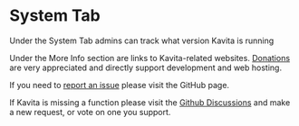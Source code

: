 
# System Tab

Under the System Tab admins can track what version Kavita is running

Under the More Info section are links to Kavita-related websites. [Donations](https://opencollective.com/kavita) are very appreciated and directly support development and web hosting.

If you need to [report an issue](https://github.com/Kareadita/Kavita/issues) please visit the GitHub page.

If Kavita is missing a function please visit the [Github Discussions](https://github.com/Kareadita/Kavita/discussions) and make a new request, or vote on one you support. 
